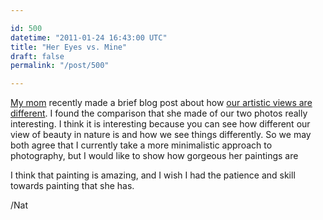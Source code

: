 ```yaml
---

id: 500
datetime: "2011-01-24 16:43:00 UTC"
title: "Her Eyes vs. Mine"
draft: false
permalink: "/post/500"

---
```


[My mom](http://lydiadehn.com) recently made a brief blog post about how [our artistic views are different](http://lydiadehn.com/Blog/Entries/2011/1/24_We_see_the_same_thing%C_but_I_like_his_eyes_better.html). I found the comparison that she made of our two photos really interesting. I think it is interesting because you can see how different our view of beauty in nature is and how we see things differently. So we may both agree that I currently take a more minimalistic approach to photography, but I would like to show how gorgeous her paintings are

I think that painting is amazing, and I wish I had the patience and skill towards painting that she has.

/Nat


